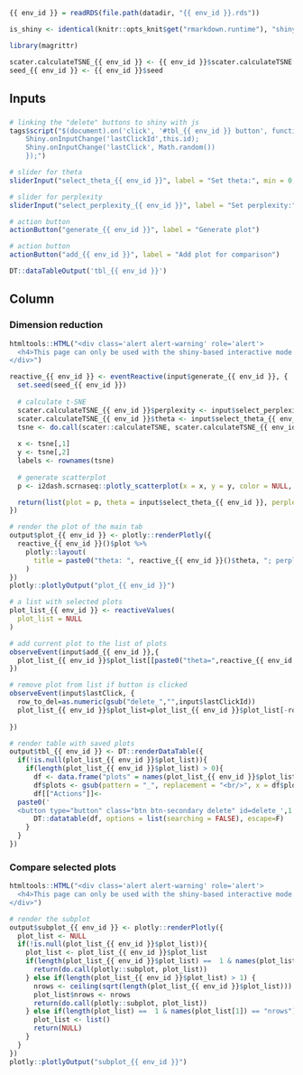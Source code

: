 <!-- Component created on  {{ date }}  -->

```r
{{ env_id }} = readRDS(file.path(datadir, "{{ env_id }}.rds"))

is_shiny <- identical(knitr::opts_knit$get("rmarkdown.runtime"), "shiny")

library(magrittr)

scater.calculateTSNE_{{ env_id }} <- {{ env_id }}$scater.calculateTSNE
seed_{{ env_id }} <- {{ env_id }}$seed
```

Inputs {.sidebar}
-------------------------------------
    
    
###


```r
# linking the "delete" buttons to shiny with js
tags$script("$(document).on('click', '#tbl_{{ env_id }} button', function () {
    Shiny.onInputChange('lastClickId',this.id);
    Shiny.onInputChange('lastClick', Math.random())
    });")

# slider for theta
sliderInput("select_theta_{{ env_id }}", label = "Set theta:", min = 0, max = 1, step = 0.1, value = 0.5)

# slider for perplexity
sliderInput("select_perplexity_{{ env_id }}", label = "Set perplexity:", min = 5, max = 50, step = 5, value = 25)

# action button
actionButton("generate_{{ env_id }}", label = "Generate plot")

# action button
actionButton("add_{{ env_id }}", label = "Add plot for comparison")

DT::dataTableOutput('tbl_{{ env_id }}')
```


Column {.tabset}
----------------------------------------------------


### Dimension reduction 

<!-- Component created on 2019-09-11 15:38:18 -->

```r
htmltools::HTML("<div class='alert alert-warning' role='alert'>
  <h4>This page can only be used with the shiny-based interactive mode.</h4>
</div>")
```

```r
reactive_{{ env_id }} <- eventReactive(input$generate_{{ env_id }}, {
  set.seed(seed_{{ env_id }})
  
  # calculate t-SNE
  scater.calculateTSNE_{{ env_id }}$perplexity <- input$select_perplexity_{{ env_id }}
  scater.calculateTSNE_{{ env_id }}$theta <- input$select_theta_{{ env_id }}
  tsne <- do.call(scater::calculateTSNE, scater.calculateTSNE_{{ env_id }})
  
  x <- tsne[,1]
  y <- tsne[,2]
  labels <- rownames(tsne)
  
  # generate scatterplot
  p <- i2dash.scrnaseq::plotly_scatterplot(x = x, y = y, color = NULL, text = labels, y_title = "Dimension 2", x_title = "Dimension 1", name = paste0("theta: ", input$select_theta_{{ env_id }}, "; perplexity: ", input$select_perplexity_{{ env_id }}), type = "scatter")

  return(list(plot = p, theta = input$select_theta_{{ env_id }}, perplexity = input$select_perplexity_{{ env_id }}))
})

# render the plot of the main tab
output$plot_{{ env_id }} <- plotly::renderPlotly({
  reactive_{{ env_id }}()$plot %>%
    plotly::layout(
      title = paste0("theta: ", reactive_{{ env_id }}()$theta, "; perplexity: ", reactive_{{ env_id }}()$perplexity)
    )
})
plotly::plotlyOutput("plot_{{ env_id }}")

# a list with selected plots
plot_list_{{ env_id }} <- reactiveValues(
  plot_list = NULL
)

# add current plot to the list of plots
observeEvent(input$add_{{ env_id }},{
  plot_list_{{ env_id }}$plot_list[[paste0("theta=",reactive_{{ env_id }}()$theta, "_perplexity=",reactive_{{ env_id }}()$perplexity)]] <- reactive_{{ env_id }}()$plot
})

# remove plot from list if button is clicked
observeEvent(input$lastClick, {
  row_to_del=as.numeric(gsub("delete_","",input$lastClickId))
  plot_list_{{ env_id }}$plot_list=plot_list_{{ env_id }}$plot_list[-row_to_del]
  
})

# render table with saved plots
output$tbl_{{ env_id }} <- DT::renderDataTable({
  if(!is.null(plot_list_{{ env_id }}$plot_list)){
    if(length(plot_list_{{ env_id }}$plot_list) > 0){
      df <- data.frame("plots" = names(plot_list_{{ env_id }}$plot_list))
      df$plots <- gsub(pattern = "_", replacement = "<br/>", x = df$plots)
      df[["Actions"]]<-
  paste0('
  <button type="button" class="btn btn-secondary delete" id=delete_',1:nrow(df),'>Delete</button>')
      DT::datatable(df, options = list(searching = FALSE), escape=F)
    }
  }
})
```

### Compare selected plots

```r
htmltools::HTML("<div class='alert alert-warning' role='alert'>
  <h4>This page can only be used with the shiny-based interactive mode.</h4>
</div>")
```

```r
# render the subplot
output$subplot_{{ env_id }} <- plotly::renderPlotly({
  plot_list <- NULL
  if(!is.null(plot_list_{{ env_id }}$plot_list)){
    plot_list <- plot_list_{{ env_id }}$plot_list
    if(length(plot_list_{{ env_id }}$plot_list) ==  1 & names(plot_list[1]) != "nrows"){
      return(do.call(plotly::subplot, plot_list))
    } else if(length(plot_list_{{ env_id }}$plot_list) > 1) {
      nrows <- ceiling(sqrt(length(plot_list_{{ env_id }}$plot_list)))
      plot_list$nrows <- nrows
      return(do.call(plotly::subplot, plot_list))
    } else if(length(plot_list) ==  1 & names(plot_list[1]) == "nrows"){
      plot_list <- list()
      return(NULL)
    }
  }
})
plotly::plotlyOutput("subplot_{{ env_id }}")
```

